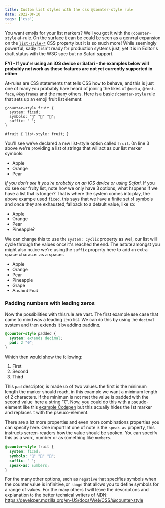 ```yaml
---
title: Custom list styles with the css @counter-style rule
date: 2022-08-10
tags: ['css']
---
```



You want emojis for your list markers? Well you got it with the `@counter-style` at-rule. On the
surface it can be could be seen as a general expansion on the
[`list-style-*`](https://developer.mozilla.org/en-US/docs/Web/CSS/list-style) CSS property but
it is so much more! While seemingly powerful, sadly it isn't ready for production systems just,
yet it is in Editor's draft status with the W3C spec but no Safari support.

**FYI - If you're using an iOS device or Safari - the examples below will probably not
work as these features are not yet currently supported in either**

At-rules are CSS statements that tells CSS how to behave, and this is just one of many you
probably have heard of joining the likes of `@media`, `@font-face`, `@keyframes` and the many
others. Here is a basic `@counter-style` rule that sets up an emoji fruit list element:

```css{numberLines: 1}
@counter-style fruit {
  system: fixed;
  symbols: "🍎" "🍊" "🍐";
  suffix: " ";
}

#fruit { list-style: fruit; }
```

You'll see we've declared a new list-style option called `fruit`. On line 3 above we're
providing a list of strings that will act as our list marker symbols:

<ul id={"fruit"}>
  <li>Apple</li>
  <li>Orange</li>
  <li>Pear</li>
</ul>

_If you don't see it you're probably on an iOS device or using Safari._ If you do see our fruity
list, note how we only have 3 options, what happens if we have a list that is longer? That is
where the system comes into play, the above example used `fixed`, this says that we have a
finite set of symbols and once they are exhausted, fallback to a default value, like so:

<ul id={"fruit"}>
  <li>Apple</li>
  <li>Orange</li>
  <li>Pear</li>
  <li>Pineapple?</li>
</ul>

We can change this to use the `system: cyclic` property as well, our list will cycle through the
values once it's reached the end. The astute amongst you might also notice we're using the `suffix`
property here to add an extra space character as a spacer.

<ul id={"fruit-cycle"}>
  <li>Apple</li>
  <li>Orange</li>
  <li>Pear</li>
  <li>Pineapple</li>
  <li>Grape</li>
  <li>Ancient Fruit</li>
</ul>

### Padding numbers with leading zeros

Now the possibilities with this rule are vast. The first example use case that came to mind was a
leading zero list. We can do this by using the `decimal` system and then extends it by adding
padding.

```css
@counter-style padded {
  system: extends decimal;
  pad: 2 "0";
}
```

Which then would show the following:

<ol id={"padded"}>
  <li>First</li>
  <li>Second</li>
  <li>Third</li>
</ol>

This `pad` descriptor, is made up of two values. the first is the minimum length the marker
should reach, in this example we want a minimum length of 2 characters. If the minimum is not
met the value is padded with the second value, here a string "0". Now, you could do this with a
pseudo-element like
this [example Codepen](https://codepen.io/maddesigns/pen/JGQejg) but this actually hides the list
marker and replaces it with the pseudo-element.

There are a lot more properties and even more combinations properties you can specify
here. One important one of note is the `speak-as` property, this instructs screen-readers how the
value should be spoken. You can specify this as a word, number or as something like `numbers`.

```css
@counter-style fruit {
  system: fixed;
  symbols: "🍎" "🍊" "🍐";
  suffix: " ";
  speak-as: numbers;
}
```

For the many other options, such as `negative` that specifies symbols when the counter value is
infinitive, or `range` that allows you to define symbols for a range of values. For the
many others I will leave the descriptions and explanation to the better technical writers of MDN:
https://developer.mozilla.org/en-US/docs/Web/CSS/@counter-style
